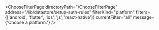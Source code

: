 

<ChooseFilterPage
  directoryPath="/ChooseFilterPage"
  address="/lib/datastore/setup-auth-rules"
  filterKind="platform"
  filters={['android', 'flutter', 'ios', 'js', 'react-native']}
  currentFilter="all"
  message={'Choose a platform:'}
/>
